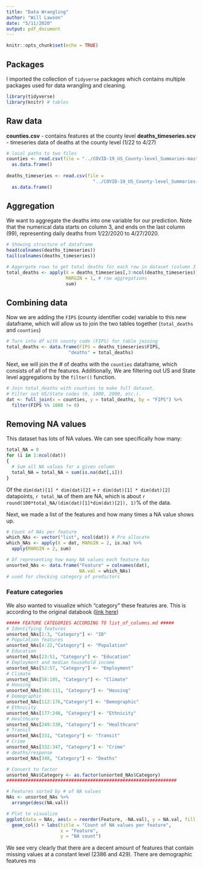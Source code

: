 ```yaml
---
title: "Data Wrangling"
author: "Will Lawson"
date: "5/11/2020"
output: pdf_document
---
```


```r
knitr::opts_chunk$set(echo = TRUE)
```

## Packages

I imported the collection of `tidyverse` packages which contains multiple packages used for data wrangling and cleaning.

``` r
library(tidyverse) 
library(knitr) # tables
```


## Raw data

**counties.csv** - contains features at the county level
**deaths_timeseries.scv** - timeseries data of deaths at the county level (1/22 to 4/27)

``` r
# local paths to two files
counties <- read.csv(file = "../COVID-19_US_County-level_Summaries-master/data/counties.csv") %>%
  as.data.frame()
  
deaths_timeseries <- read.csv(file =
                                "../COVID-19_US_County-level_Summaries-master/data/deaths_timeseries.csv") %>%
  as.data.frame()
```

## Aggregation

We want to aggregate the deaths into one variable for our prediction. Note that the numerical data starts on column 3, and ends on the last column (99), representing daily deaths from 1/22/2020 to 4/27/2020.

``` r
# Showing structure of dataframe
head(colnames(deaths_timeseries))
tail(colnames(deaths_timeseries))

# Aggergate rows to get total deaths for each row in dataset (column 3 to 99)
total_deaths <- apply(X = deaths_timeseries[,3:ncol(deaths_timeseries)], 
                      MARGIN = 1, # row aggregations
                      sum)
```

## Combining data

Now we are adding the `FIPS` (county identifier code) variable to this new dataframe, which will allow us to join the two tables together (`total_deaths` and `counties`)

``` r
# Turn into df with county code (FIPS) for table joining
total_deaths <- data.frame(FIPS = deaths_timeseries$FIPS,
                       "deaths" = total_deaths)
```

Next, we will join the # of deaths with the `counties` dataframe, which consists of all of the features. Additionally, We are filtering out US and State level aggregations by the `filter()` function.

``` r
# Join total_deaths with counties to make full dataset.
# Filter out US/State codes (0, 1000, 2000, etc.). 
dat <- full_join(x = counties, y = total_deaths, by = "FIPS") %>%
  filter(FIPS %% 1000 != 0)
```


## Removing NA values
This dataset has lots of NA values. We can see specifically how many:
``` r
total_NA = 0
for (i in 1:ncol(dat))
{
  # Sum all NA values for a given column
  total_NA = total_NA + sum(is.na(dat[,i]))
}
```

Of the `dim(dat)[1] * dim(dat)[2]` = `r dim(dat)[1] * dim(dat)[2]` datapoints, `r total_NA` of them are NA, which is about `r round(100*total_NA/(dim(dat)[1]*dim(dat)[2]), 1)`% of the data.

Next, we made a list of the features and how many times a NA value shows up.

``` r
# Count of NAs per feature
which_NAs <- vector("list", ncol(dat)) # Pre allocate
which_NAs <- apply(X = dat, MARGIN = 2, is.na) %>%
  apply(MARGIN = 2, sum)

# Df representing how many NA values each feature has
unsorted_NAs <- data.frame("Feature" = colnames(dat),
                           NA.val = which_NAs)
# used for checking category of predictors
```

### Feature categories

We also wanted to visualize which "category" these features are. This is according to the original databook ([link here](https://github.com/JieYingWu/COVID-19_US_County-level_Summaries/blob/master/data/list_of_columns.md))

``` r
##### FEATURE CATEGORIES ACCORDING TO list_of_columns.md ##### 
# Identifying features
unsorted_NAs[1:3, "Category"] <- "ID"
# Population features
unsorted_NAs[4:22,"Category"] <- "Population"
# Education
unsorted_NAs[23:51, "Category"] <- "Education"
# Employment and median household income
unsorted_NAs[52:57, "Category"] <- "Employment"
# Climate
unsorted_NAs[58:105, "Category"] <- "Climate"
# Housing
unsorted_NAs[106:111, "Category"] <- "Housing"
# Demographic
unsorted_NAs[112:176,"Category"] <- "Demographic"
# Ethnicity
unsorted_NAs[177:248, "Category"] <- "Ethnicity"
# Healthcare
unsorted_NAs[249:330, "Category"] <- "Healthcare"
# Transit
unsorted_NAs[331, "Category"] <- "Transit"
# Crime
unsorted_NAs[332:347, "Category"] <- "Crime"
# deaths/response
unsorted_NAs[348, "Category"] <- "Deaths"

# Convert to factor
unsorted_NAs$Category <- as.factor(unsorted_NAs$Category)
###############################################################
```


``` r
# Features sorted by # of NA values
NAs <- unsorted_NAs %>%
  arrange(desc(NA.val))

# Plot to visualize
ggplot(data = NAs, aes(x = reorder(Feature, -NA.val), y = NA.val, fill = Category)) + 
  geom_col() + labs(title = "Count of NA values per feature",
                    x = "Feature",
                    y = "NA count")
```

We see very clearly that there are a decent amount of features that contain missing values at a constant level (2386 and 429). There are demographic features ms


